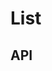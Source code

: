 
<Meta title="Components/List" component={List} />

# List

<Preview>
  <Story name="Base component">
    <List
      items={knobs.object('items', ListFixture.items, 'Copy')}
      theme={knobs.select('theme', ['dark', 'light'], 'dark', 'Presentation')}
    />
  </Story>
</Preview>

## API

<Props of={List} />
